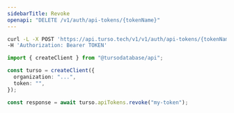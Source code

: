 ```yaml
---
sidebarTitle: Revoke
openapi: "DELETE /v1/auth/api-tokens/{tokenName}"
---
```


<RequestExample>

```bash cURL
curl -L -X POST 'https://api.turso.tech/v1/v1/auth/api-tokens/{tokenName}' \
-H 'Authorization: Bearer TOKEN'
```

```ts Node.js
import { createClient } from "@tursodatabase/api";

const turso = createClient({
  organization: "...",
  token: "",
});

const response = await turso.apiTokens.revoke("my-token");
```

</RequestExample>
